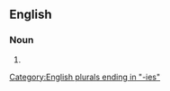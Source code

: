 ==English==

===Noun===
{{head|en|noun form}}

# {{plural of|capital city|lang=en}}

[[Category:English plurals ending in "-ies"]]